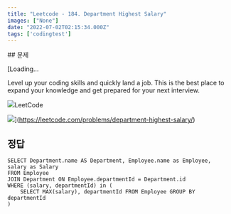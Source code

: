 ```yaml
---
title: "Leetcode - 184. Department Highest Salary"
images: ["None"]
date: "2022-07-02T02:15:34.000Z"
tags: ['codingtest']
---
```


<TOCInline toc={props.toc} asDisclosure />
## 문제

[Loading...

Level up your coding skills and quickly land a job. This is the best place to expand your knowledge and get prepared for your next interview.

![](https://leetcode.com/favicon-192x192.png)LeetCode

![](https://leetcode.com/static/images/LeetCode_Sharing.png)](https://leetcode.com/problems/department-highest-salary/)

## 정답

```
SELECT Department.name AS Department, Employee.name as Employee, salary as Salary
FROM Employee
JOIN Department ON Employee.departmentId = Department.id
WHERE (salary, departmentId) in (
    SELECT MAX(salary), departmentId FROM Employee GROUP BY departmentId
)
```
